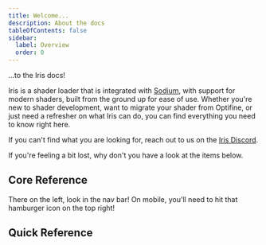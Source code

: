 ```yaml
---
title: Welcome...
description: About the docs
tableOfContents: false
sidebar:
  label: Overview
  order: 0
---
```



...to the Iris docs!

Iris is a shader loader that is integrated with [Sodium](https://modrinth.com/mod/sodium/), with support for modern shaders, built from the ground up for ease of use. Whether you're new to shader development, want to migrate your shader from Optifine, or just need a refresher on what Iris can do, you can find everything you need to know right here.

If you can't find what you are looking for, reach out to us on the [Iris Discord](https://discord.com/invite/jQJnav2jPu).

If you're feeling a bit lost, why don't you have a look at the items below.

## Core Reference

There on the left, look in the nav bar! On mobile, you'll need to hit that hamburger icon on the top right!

## Quick Reference
<LinkCard
  title="Uniforms"
  description="See what uniforms Iris supports."
  href="/reference/uniforms/overview"
/>
<LinkCard
  title="Feature Flags"
  description="Query the activation state of certain features."
  href="/reference/shadersproperties/flags"
/>
